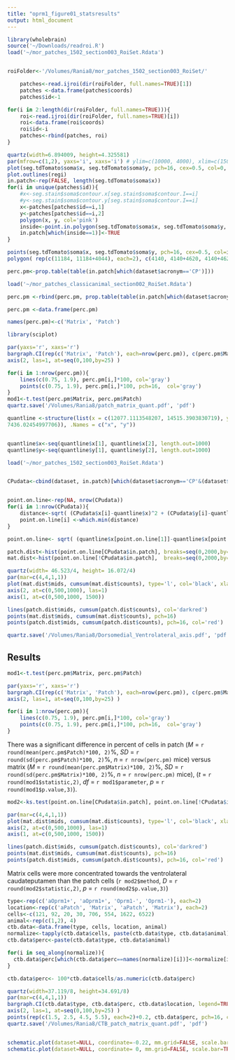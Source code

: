 ```yaml
---
title: "oprm1_figure01_statsresults"
output: html_document
---
```


```r
library(wholebrain)
source('~/Downloads/readroi.R')
load('~/mor_patches_1502_section003_RoiSet.Rdata')


roiFolder<-'/Volumes/Rania8/mor_patches_1502_section003_RoiSet/'

	patches<-read.ijroi(dir(roiFolder, full.names=TRUE)[1])
	patches <-data.frame(patches$coords)
	patches$id<-1

for(i in 2:length(dir(roiFolder, full.names=TRUE))){
	roi<-read.ijroi(dir(roiFolder, full.names=TRUE)[i])
	roi<-data.frame(roi$coords)
	roi$id<-i
	patches<-rbind(patches, roi)
}

quartz(width=6.894009, height=4.325581)
par(mfrow=c(1,2), yaxs='i', xaxs='i') # ylim=c(10000, 4000), xlim=c(15000, 11000)
plot(seg.tdTomato$soma$x, seg.tdTomato$soma$y, pch=16, cex=0.5, col=0, asp=1, ylim=c(4140+4620, 4140), xlim=c(11184, 11184+4044), axes=FALSE, ylab='', xlab='')
plot.outlines(regi)
in.patch<-rep(FALSE, length(seg.tdTomato$soma$x))
for(i in unique(patches$id)){
	#x<-seg.stain$soma$contour.x[seg.stain$soma$contour.I==i] 
	#y<-seg.stain$soma$contour.y[seg.stain$soma$contour.I==i] 
	x<-patches[patches$id==i,1]
	y<-patches[patches$id==i,2]
	polygon(x, y, col='pink')
	inside<-point.in.polygon(seg.tdTomato$soma$x, seg.tdTomato$soma$y, x, y)
	in.patch[which(inside==1)]<-TRUE
}

points(seg.tdTomato$soma$x, seg.tdTomato$soma$y, pch=16, cex=0.5, col=in.patch+1)
polygon( rep(c(11184, 11184+4044), each=2), c(4140, 4140+4620, 4140+4620, 4140))

perc.pm<-prop.table(table(in.patch[which(dataset$acronym=='CP')]))

load('~/mor_patches_classicanimal_section002_RoiSet.Rdata')

perc.pm <-rbind(perc.pm, prop.table(table(in.patch[which(dataset$acronym=='CP')])) )

perc.pm <-data.frame(perc.pm)

names(perc.pm)<-c('Matrix', 'Patch')

library(sciplot)

par(yaxs='r', xaxs='r')
bargraph.CI(rep(c('Matrix', 'Patch'), each=nrow(perc.pm)), c(perc.pm$Matrix, perc.pm$Patch)*100, ylab='Percent of caudateputamen cells %', ylim=c(0,100), axes=F, col=c(gray(0.15), 'red'))
axis(2, las=1, at=seq(0,100,by=25) )

for(i in 1:nrow(perc.pm)){
	lines(c(0.75, 1.9), perc.pm[i,]*100, col='gray')
	points(c(0.75, 1.9), perc.pm[i,]*100, pch=16,  col='gray')
}
mod1<-t.test(perc.pm$Matrix, perc.pm$Patch)
quartz.save('/Volumes/Rania8/patch_matrix_quant.pdf', 'pdf')

quantline <-structure(list(x = c(12077.1113548207, 14515.3903830719), y = c(5088.92687386204, 
7436.02454997706)), .Names = c("x", "y"))


quantline$x<-seq(quantline$x[1], quantline$x[2], length.out=1000)
quantline$y<-seq(quantline$y[1], quantline$y[2], length.out=1000)

load('~/mor_patches_1502_section003_RoiSet.Rdata')


CPudata<-cbind(dataset, in.patch)[which(dataset$acronym=='CP'&(dataset$right.hemisphere)),]


point.on.line<-rep(NA, nrow(CPudata))
for(i in 1:nrow(CPudata)){
	distance<-sqrt( (CPudata$x[i]-quantline$x)^2 + (CPudata$y[i]-quantline$y)^2 )
	point.on.line[i] <-which.min(distance)
}

point.on.line<- sqrt( (quantline$x[point.on.line[1]]-quantline$x[point.on.line])^2 + (quantline$y[point.on.line[1]]-quantline$y[point.on.line])^2 )*0.64

patch.dist<-hist(point.on.line[CPudata$in.patch], breaks=seq(0,2000,by=30))
mat.dist<-hist(point.on.line[!CPudata$in.patch],  breaks=seq(0,2000,by=30))

quartz(width= 46.523/4, height= 16.072/4)
par(mar=c(4,4,1,1))
plot(mat.dist$mids, cumsum(mat.dist$counts), type='l', col='black', xlab='Dorsomedial-Ventrolateral (µm)', ylab='Cumulative tdTomato cells', axes=FALSE, ylim=c(0,1000))
axis(2, at=c(0,500,1000), las=1)
axis(1, at=c(0,500,1000, 1500))

lines(patch.dist$mids, cumsum(patch.dist$counts), col='darkred')
points(mat.dist$mids, cumsum(mat.dist$counts), pch=16)
points(patch.dist$mids, cumsum(patch.dist$counts), pch=16, col='red')

quartz.save('/Volumes/Rania8/Dorsomedial_Ventrolateral_axis.pdf', 'pdf')

```

## Results



```r
mod1<-t.test(perc.pm$Matrix, perc.pm$Patch)
```
```r
par(yaxs='r', xaxs='r')
bargraph.CI(rep(c('Matrix', 'Patch'), each=nrow(perc.pm)), c(perc.pm$Matrix, perc.pm$Patch)*100, ylab='Percent of caudateputamen cells %', ylim=c(0,100), axes=F, col=c(gray(0.15), 'red'))
axis(2, las=1, at=seq(0,100,by=25) )

for(i in 1:nrow(perc.pm)){
	lines(c(0.75, 1.9), perc.pm[i,]*100, col='gray')
	points(c(0.75, 1.9), perc.pm[i,]*100, pch=16,  col='gray')
}

```


There was a significant difference in percent of cells in patch (*M* = `r round(mean(perc.pm$Patch)*100, 2)`%, *SD* = `r round(sd(perc.pm$Patch)*100, 2)`%, *n* = `r nrow(perc.pm)`  mice) versus matrix (*M* = `r round(mean(perc.pm$Matrix)*100, 2)`%, *SD* = `r round(sd(perc.pm$Matrix)*100, 2)`%, *n* = `r nrow(perc.pm)`  mice), (*t* = `r round(mod1$statistic,2)`, *df* = `r mod1$parameter`, *p* = `r round(mod1$p.value,3)`).


```r
mod2<-ks.test(point.on.line[CPudata$in.patch], point.on.line[!CPudata$in.patch])
```
```r
par(mar=c(4,4,1,1))
plot(mat.dist$mids, cumsum(mat.dist$counts), type='l', col='black', xlab='Dorsomedial-Ventrolateral (µm)', ylab='Cumulative tdTomato cells', axes=FALSE, ylim=c(0,1000))
axis(2, at=c(0,500,1000), las=1)
axis(1, at=c(0,500,1000, 1500))

lines(patch.dist$mids, cumsum(patch.dist$counts), col='darkred')
points(mat.dist$mids, cumsum(mat.dist$counts), pch=16)
points(patch.dist$mids, cumsum(patch.dist$counts), pch=16, col='red')
```

Matrix cells were more concentrated towards the ventrolateral caudateputamen than the patch cells (`r mod2$method`, *D* = `r round(mod2$statistic,2)`, *p* = `r round(mod2$p.value,3)`)

```r
type<-rep(c('aOprm1+', 'aOprm1+', 'Oprm1-', 'Oprm1-'), each=2)
location<-rep(c('aPatch', 'Matrix', 'aPatch', 'Matrix'), each=2)
cells<-c(121, 92, 20, 30, 706, 554, 1622, 6522)
animal<-rep(c(1,2), 4)
ctb.data<-data.frame(type, cells, location, animal)
normalize<-tapply(ctb.data$cells, paste(ctb.data$type, ctb.data$animal), sum)
ctb.data$perc<-paste(ctb.data$type, ctb.data$animal)

for(i in seq_along(normalize)){
  ctb.data$perc[which(ctb.data$perc==names(normalize)[i])]<-normalize[i]
}

ctb.data$perc<- 100*ctb.data$cells/as.numeric(ctb.data$perc)

quartz(width=37.119/8, height=34.691/8)
par(mar=c(4,4,1,1))
bargraph.CI(ctb.data$type, ctb.data$perc, ctb.data$location, legend=TRUE, ylab='CTB cells in CPu %', ylim=c(0,100), axes=F, col=c('red', gray(0.15)))
axis(2, las=1, at=seq(0,100,by=25) )
points(rep(c(1.5, 2.5, 4.5, 5.5), each=2)+0.2, ctb.data$perc, pch=16, col='gray')
quartz.save('/Volumes/Rania8/CTB_patch_matrix_quant.pdf', 'pdf')


schematic.plot(dataset=NULL, coordinate=-0.22, mm.grid=FALSE, scale.bar=TRUE)
schematic.plot(dataset=NULL, coordinate= 0, mm.grid=FALSE, scale.bar=TRUE)

```
